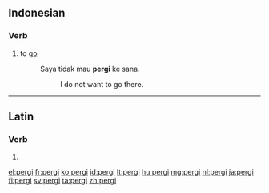 ==Indonesian==

===Verb===
{{id-verb}}

# to [[go]]
#: Saya tidak mau '''pergi''' ke sana.
#:: I do not want to go there.

----

==Latin==

===Verb===
{{la-verb-form|pergī}}

# {{conjugation of|pergō||pres|pass|inf|lang=la}}

[[el:pergi]]
[[fr:pergi]]
[[ko:pergi]]
[[id:pergi]]
[[lt:pergi]]
[[hu:pergi]]
[[mg:pergi]]
[[nl:pergi]]
[[ja:pergi]]
[[fi:pergi]]
[[sv:pergi]]
[[ta:pergi]]
[[zh:pergi]]